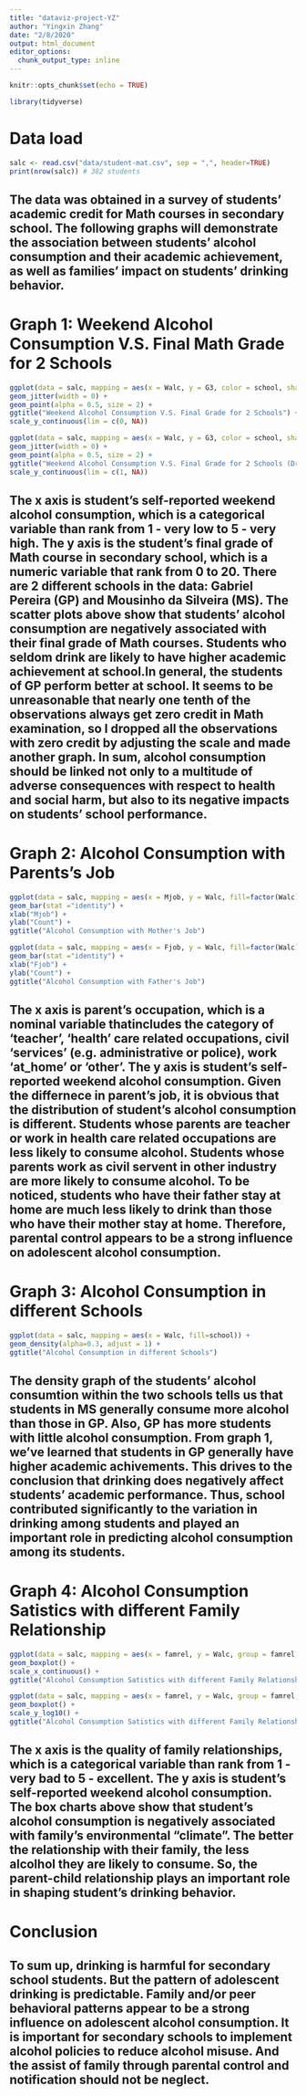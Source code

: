 ```yaml
---
title: "dataviz-project-YZ"
author: "Yingxin Zhang"
date: "2/8/2020"
output: html_document
editor_options: 
  chunk_output_type: inline
---
```


```r
knitr::opts_chunk$set(echo = TRUE)
```

```r
library(tidyverse)
```

# Data load
```r
salc <- read.csv("data/student-mat.csv", sep = ",", header=TRUE)
print(nrow(salc)) # 382 students
```

## The data was obtained in a survey of students' academic credit for Math courses in secondary school. The following graphs will demonstrate the association between students' alcohol consumption and their academic achievement, as well as families' impact on students' drinking behavior.


# Graph 1: Weekend Alcohol Consumption V.S. Final Math Grade for 2 Schools
```r
ggplot(data = salc, mapping = aes(x = Walc, y = G3, color = school, shape = school)) +
geom_jitter(width = 0) +
geom_point(alpha = 0.5, size = 2) +
ggtitle("Weekend Alcohol Consumption V.S. Final Grade for 2 Schools") +
scale_y_continuous(lim = c(0, NA))

ggplot(data = salc, mapping = aes(x = Walc, y = G3, color = school, shape = school)) +
geom_jitter(width = 0) +
geom_point(alpha = 0.5, size = 2) +
ggtitle("Weekend Alcohol Consumption V.S. Final Grade for 2 Schools (Drop Zero)") +
scale_y_continuous(lim = c(1, NA))
```

## The x axis is student's self-reported weekend alcohol consumption, which is a categorical variable than rank from 1 - very low to 5 - very high. The y axis is the student's final grade of Math course in secondary school, which is a numeric variable that rank from 0 to 20. There are 2 different schools in the data: Gabriel Pereira (GP) and Mousinho da Silveira (MS). The scatter plots above show that students' alcohol consumption are negatively associated with their final grade of Math courses. Students who seldom drink are likely to have higher academic achievement at school.In general, the students of GP perform better at school. It seems to be unreasonable that nearly one tenth of the observations always get zero credit in Math examination, so I dropped all the observations with zero credit by adjusting the scale and made another graph. In sum, alcohol consumption should be linked not only to a multitude of adverse consequences with respect to health and social harm,  but also to its negative impacts on students' school performance.


# Graph 2: Alcohol Consumption with Parents's Job
```r
ggplot(data = salc, mapping = aes(x = Mjob, y = Walc, fill=factor(Walc))) +
geom_bar(stat ="identity") +
xlab("Mjob") +
ylab("Count") +
ggtitle("Alcohol Consumption with Mother's Job")

ggplot(data = salc, mapping = aes(x = Fjob, y = Walc, fill=factor(Walc))) +
geom_bar(stat ="identity") +
xlab("Fjob") +
ylab("Count") +
ggtitle("Alcohol Consumption with Father's Job")
```

## The x axis is parent's occupation, which is a nominal variable thatincludes the category of 'teacher', 'health' care related occupations, civil 'services' (e.g. administrative or police), work 'at_home' or 'other'. The y axis is student's self-reported weekend alcohol consumption. Given the differnece in parent's job, it is obvious that the distribution of student's alcohol consumption is different. Students whose parents are teacher or work in health care related occupations are less likely to consume alcohol. Students whose parents work as civil servent in other industry are more likely to consume alcohol. To be noticed, students who have their father stay at home are much less likely to drink than those who have their mother stay at home. Therefore, parental control appears to be a strong influence on adolescent alcohol consumption.


# Graph 3: Alcohol Consumption in different Schools
```r
ggplot(data = salc, mapping = aes(x = Walc, fill=school)) +
geom_density(alpha=0.3, adjust = 1) +
ggtitle("Alcohol Consumption in different Schools")
```

## The density graph of the students' alcohol consumtion within the two schools tells us that students in MS generally consume more alcohol than those in GP. Also, GP has more students with little alcohol consumption. From graph 1, we've learned that students in GP generally have higher academic achivements. This drives to the conclusion that drinking does negatively affect students' academic performance. Thus, school contributed significantly to the variation in drinking among students and played an important role in predicting alcohol consumption among its students. 


# Graph 4: Alcohol Consumption Satistics with different Family Relationship 
```r
ggplot(data = salc, mapping = aes(x = famrel, y = Walc, group = famrel, color = factor(famrel))) +
geom_boxplot() + 
scale_x_continuous() +
ggtitle("Alcohol Consumption Satistics with different Family Relationship ")

ggplot(data = salc, mapping = aes(x = famrel, y = Walc, group = famrel, color = factor(famrel))) +
geom_boxplot() + 
scale_y_log10() + 
ggtitle("Alcohol Consumption Satistics with different Family Relationship (log Ver.)")
```
## The x axis is the quality of family relationships, which is a categorical variable than rank from 1 - very bad to 5 - excellent. The y axis is student's self-reported weekend alcohol consumption. The box charts above show that student's alcohol consumption is negatively associated with family's environmental "climate". The better the relationship with their family, the less alcolhol they are likely to consume. So, the parent-child relationship plays an important role in shaping student's drinking behavior.

# Conclusion

## To sum up, drinking is harmful for secondary school students. But the pattern of adolescent drinking is predictable. Family and/or peer behavioral patterns appear to be a strong influence on adolescent alcohol consumption. It is important for secondary schools to implement alcohol policies to reduce alcohol misuse. And the assist of family through parental control and notification should not be neglect.
